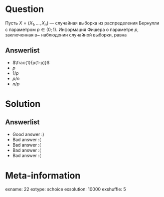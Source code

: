 Question
========
Пусть $X = (X_1, \, \ldots, \, X_n)$ — случайная выборка из распределения Бернулли с параметром $p \in (0;\,1)$. Информация Фишера о параметре $p$, заключенная в~\textsc{одном} наблюдении случайной выборки, равна


Answerlist
----------
*  $\frac{1}{p(1-p)}$
*  $p$
*  $1/p$
*  $p/n$
*  $n/p$

Solution
========

Answerlist
----------
*  Good answer :)
*  Bad answer :(
*  Bad answer :(
*  Bad answer :(
*  Bad answer :(

Meta-information
================
exname: 22
extype: schoice
exsolution: 10000
exshuffle: 5
